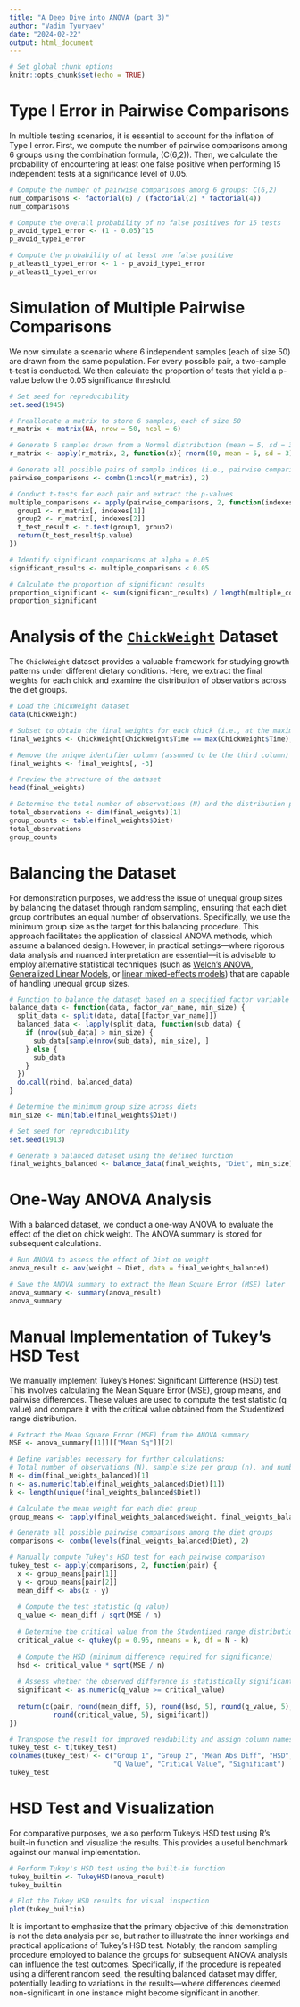```yaml
---
title: "A Deep Dive into ANOVA (part 3)"
author: "Vadim Tyuryaev"
date: "2024-02-22"
output: html_document
---
```

  
```r
# Set global chunk options
knitr::opts_chunk$set(echo = TRUE)
```

# Type I Error in Pairwise Comparisons

In multiple testing scenarios, it is essential to account for the inflation
of Type I error. First, we compute the number of pairwise comparisons among 
6 groups using the combination formula, \(C(6,2)\). Then, we calculate the
probability of encountering at least one false positive when performing 15 
independent tests at a significance level of 0.05.

```r

# Compute the number of pairwise comparisons among 6 groups: C(6,2)
num_comparisons <- factorial(6) / (factorial(2) * factorial(4))
num_comparisons

# Compute the overall probability of no false positives for 15 tests
p_avoid_type1_error <- (1 - 0.05)^15
p_avoid_type1_error

# Compute the probability of at least one false positive
p_atleast1_type1_error <- 1 - p_avoid_type1_error
p_atleast1_type1_error

```

# Simulation of Multiple Pairwise Comparisons

We now simulate a scenario where 6 independent samples (each of size 50) are 
drawn from the same population. For every possible pair, a two-sample t-test 
is conducted. We then calculate the proportion of tests that yield a
p-value below the 0.05 significance threshold. 

```r

# Set seed for reproducibility
set.seed(1945)

# Preallocate a matrix to store 6 samples, each of size 50
r_matrix <- matrix(NA, nrow = 50, ncol = 6)

# Generate 6 samples drawn from a Normal distribution (mean = 5, sd = 3)
r_matrix <- apply(r_matrix, 2, function(x){ rnorm(50, mean = 5, sd = 3) })

# Generate all possible pairs of sample indices (i.e., pairwise comparisons)
pairwise_comparisons <- combn(1:ncol(r_matrix), 2)

# Conduct t-tests for each pair and extract the p-values
multiple_comparisons <- apply(pairwise_comparisons, 2, function(indexes) {
  group1 <- r_matrix[, indexes[1]]
  group2 <- r_matrix[, indexes[2]]
  t_test_result <- t.test(group1, group2)
  return(t_test_result$p.value)
})

# Identify significant comparisons at alpha = 0.05
significant_results <- multiple_comparisons < 0.05

# Calculate the proportion of significant results
proportion_significant <- sum(significant_results) / length(multiple_comparisons)
proportion_significant

```

# Analysis of the [`ChickWeight`](https://www.rdocumentation.org/packages/datasets/versions/3.6.2/topics/ChickWeight) Dataset

The `ChickWeight` dataset provides a valuable framework for studying growth
patterns under different dietary conditions. Here, we extract the final 
weights for each chick and examine the distribution of observations across
the diet groups.

```r

# Load the ChickWeight dataset
data(ChickWeight)

# Subset to obtain the final weights for each chick (i.e., at the maximum recorded time)
final_weights <- ChickWeight[ChickWeight$Time == max(ChickWeight$Time), ]

# Remove the unique identifier column (assumed to be the third column)
final_weights <- final_weights[, -3]

# Preview the structure of the dataset
head(final_weights)

# Determine the total number of observations (N) and the distribution per diet (n)
total_observations <- dim(final_weights)[1]
group_counts <- table(final_weights$Diet)
total_observations
group_counts

```

#  Balancing the Dataset

For demonstration purposes, we address the issue of unequal group sizes by 
balancing the dataset through random sampling, ensuring that each diet group 
contributes an equal number of observations. Specifically, we use the minimum 
group size as the target for this balancing procedure. This approach facilitates
the application of classical ANOVA methods, which assume a balanced design. 
However, in practical settings—where rigorous data analysis and nuanced
interpretation are essential—it is advisable to employ alternative statistical
techniques (such as [Welch's ANOVA](https://rips-irsp.com/articles/10.5334/irsp.198), 
[Generalized Linear Models](https://books.google.ca/books/about/ANOVA_and_ANCOVA.html?id=c5aOZEniMqwC&redir_esc=y), or [linear mixed-effects models](https://onlinelibrary.wiley.com/doi/10.1111/j.1439-037X.2004.00120.x)) that are capable of 
handling unequal group sizes.

```r

# Function to balance the dataset based on a specified factor variable and target size
balance_data <- function(data, factor_var_name, min_size) {
  split_data <- split(data, data[[factor_var_name]])
  balanced_data <- lapply(split_data, function(sub_data) {
    if (nrow(sub_data) > min_size) {
      sub_data[sample(nrow(sub_data), min_size), ]
    } else {
      sub_data
    }
  })
  do.call(rbind, balanced_data)
}

# Determine the minimum group size across diets
min_size <- min(table(final_weights$Diet))

# Set seed for reproducibility
set.seed(1913)

# Generate a balanced dataset using the defined function
final_weights_balanced <- balance_data(final_weights, "Diet", min_size)

```

# One-Way ANOVA Analysis

With a balanced dataset, we conduct a one-way ANOVA to evaluate the effect of
the diet on chick weight. The ANOVA summary is stored for subsequent calculations.

```r

# Run ANOVA to assess the effect of Diet on weight
anova_result <- aov(weight ~ Diet, data = final_weights_balanced)

# Save the ANOVA summary to extract the Mean Square Error (MSE) later
anova_summary <- summary(anova_result)
anova_summary

```

# Manual Implementation of Tukey's HSD Test

We manually implement Tukey's Honest Significant Difference (HSD) test. This 
involves calculating the Mean Square Error (MSE), group means, and 
pairwise differences. These values are used to compute the test statistic (q value) 
and compare it with the critical value obtained from the Studentized range
distribution.

```r

# Extract the Mean Square Error (MSE) from the ANOVA summary
MSE <- anova_summary[[1]][["Mean Sq"]][2]

# Define variables necessary for further calculations:
# Total number of observations (N), sample size per group (n), and number of groups (k)
N <- dim(final_weights_balanced)[1]
n <- as.numeric(table(final_weights_balanced$Diet)[1])
k <- length(unique(final_weights_balanced$Diet))

# Calculate the mean weight for each diet group
group_means <- tapply(final_weights_balanced$weight, final_weights_balanced$Diet, mean)

# Generate all possible pairwise comparisons among the diet groups
comparisons <- combn(levels(final_weights_balanced$Diet), 2)

# Manually compute Tukey's HSD test for each pairwise comparison
tukey_test <- apply(comparisons, 2, function(pair) {
  x <- group_means[pair[1]]
  y <- group_means[pair[2]]
  mean_diff <- abs(x - y)
  
  # Compute the test statistic (q value)
  q_value <- mean_diff / sqrt(MSE / n)
  
  # Determine the critical value from the Studentized range distribution
  critical_value <- qtukey(p = 0.95, nmeans = k, df = N - k)
  
  # Compute the HSD (minimum difference required for significance)
  hsd <- critical_value * sqrt(MSE / n)
  
  # Assess whether the observed difference is statistically significant
  significant <- as.numeric(q_value >= critical_value)
  
  return(c(pair, round(mean_diff, 5), round(hsd, 5), round(q_value, 5), 
           round(critical_value, 5), significant))
})

# Transpose the result for improved readability and assign column names
tukey_test <- t(tukey_test)
colnames(tukey_test) <- c("Group 1", "Group 2", "Mean Abs Diff", "HSD", 
                          "Q Value", "Critical Value", "Significant")
tukey_test

```

# HSD Test and Visualization

For comparative purposes, we also perform Tukey's HSD test using R's built-in 
function and visualize the results. This provides a useful benchmark against
our manual implementation.

```r

# Perform Tukey's HSD test using the built-in function
tukey_builtin <- TukeyHSD(anova_result)
tukey_builtin

# Plot the Tukey HSD results for visual inspection
plot(tukey_builtin)

```

It is important to emphasize that the primary objective of this demonstration 
is not the data analysis per se, but rather to illustrate the inner workings and
practical applications of Tukey's HSD test. Notably, the random sampling
procedure employed to balance the groups for subsequent ANOVA analysis can 
influence the test outcomes. Specifically, if the procedure is repeated using 
a different random seed, the resulting balanced dataset may differ, potentially
leading to variations in the results—where differences deemed non-significant in 
one instance might become significant in another.